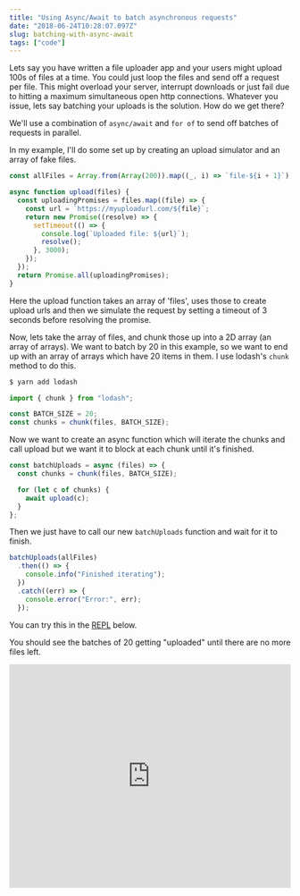 ```yaml
---
title: "Using Async/Await to batch asynchronous requests"
date: "2018-06-24T10:28:07.097Z"
slug: batching-with-async-await
tags: ["code"]
---
```


Lets say you have written a file uploader app and your users might upload 100s of files at a time. You could just loop the files and send off a request per file. This might overload your server, interrupt downloads or just fail due to hitting a maximum simultaneous open http connections. Whatever you issue, lets say batching your uploads is the solution.
How do we get there?

We'll use a combination of `async/await` and `for of` to send off batches of requests in parallel.

In my example, I'll do some set up by creating an upload simulator and an array of fake files.

```javascript
const allFiles = Array.from(Array(200)).map((_, i) => `file-${i + 1}`);

async function upload(files) {
  const uploadingPromises = files.map((file) => {
    const url = `https://myuploadurl.com/${file}`;
    return new Promise((resolve) => {
      setTimeout(() => {
        console.log(`Uploaded file: ${url}`);
        resolve();
      }, 3000);
    });
  });
  return Promise.all(uploadingPromises);
}
```

Here the upload function takes an array of 'files', uses those to create upload urls and then we simulate the request by setting a timeout of 3 seconds before resolving the promise.

Now, lets take the array of files, and chunk those up into a 2D array (an array of arrays). We want to batch by 20 in this example, so we want to end up with an array of arrays which have 20 items in them. I use lodash's `chunk` method to do this.

```bash
$ yarn add lodash
```

```javascript
import { chunk } from "lodash";

const BATCH_SIZE = 20;
const chunks = chunk(files, BATCH_SIZE);
```

Now we want to create an async function which will iterate the chunks and call upload but we want it to block at each chunk until it's finished.

```javascript
const batchUploads = async (files) => {
  const chunks = chunk(files, BATCH_SIZE);

  for (let c of chunks) {
    await upload(c);
  }
};
```

Then we just have to call our new `batchUploads` function and wait for it to finish.

```javascript
batchUploads(allFiles)
  .then(() => {
    console.info("Finished iterating");
  })
  .catch((err) => {
    console.error("Error:", err);
  });
```

You can try this in the [REPL](https://repl.it) below.

You should see the batches of 20 getting "uploaded" until there are no more files left.

<iframe
  height="400px"
  width="100%"
  src="https://repl.it/@madoliole/batching-with-async-await?lite=true"
  scrolling="no"
  frameBorder="no"
  allowTransparency="true"
  allowFullScreen="true"
  sandbox="allow-forms allow-pointer-lock allow-popups allow-same-origin allow-scripts allow-modals"
/>

Or fork it and modify it yourself [https://repl.it/@madoliole/batching-with-async-await](https://repl.it/@madoliole/batching-with-async-await)
